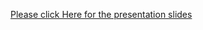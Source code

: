 [Please click Here for the presentation slides](https://docs.google.com/presentation/d/1H1TBH7Jq_tW9cgz97sRMmPiGsZRycWnq/edit?usp=share_link&ouid=108964580220899426971&rtpof=true&sd=true)